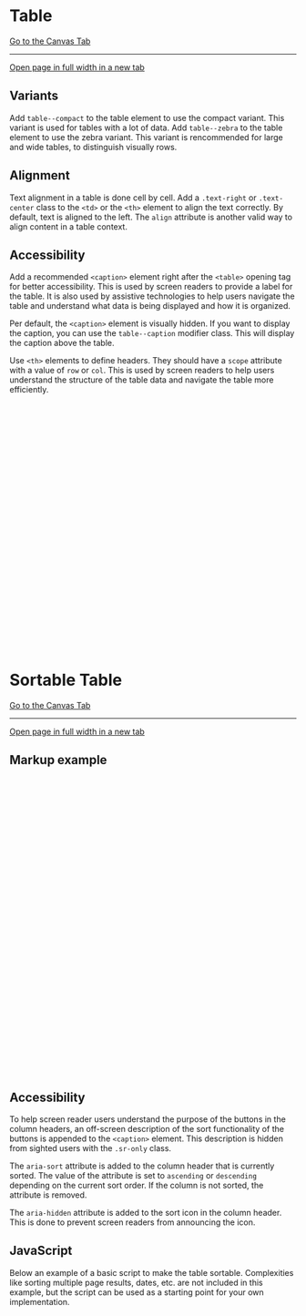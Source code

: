 
<Meta of={TableStories} />

# Table

<a href="?path=/story/components-table--example">
  Go to the Canvas Tab
</a>

***

<a href="?id=components-table--example" target="_blank">
  Open page in full width in a new tab
</a>

<Canvas of={TableStories.Example} story={{inline:true}} />

<Controls of={TableStories.Example} />

## Variants

Add `table--compact` to the table element to use the compact variant. This variant is used for tables with a lot of data.
Add `table--zebra` to the table element to use the zebra variant. This variant is rencommended for large and wide tables, to distinguish visually rows.

## Alignment

Text alignment in a table is done cell by cell. Add a `.text-right` or `.text-center` class to the `<td>` or the `<th>` element to align the text correctly. By default, text is aligned to the left. The `align` attribute is another valid way to align content in a table context.

## Accessibility

Add a recommended `<caption>` element right after the `<table>` opening tag for better accessibility. This is used by screen readers to provide a label for the table. It is also used by assistive technologies to help users navigate the table and understand what data is being displayed and how it is organized.

Per default, the `<caption>` element is visually hidden. If you want to display the caption, you can use the `table--caption` modifier class. This will display the caption above the table.

Use `<th>` elements to define headers. They should have a `scope` attribute with a value of `row` or `col`. This is used by screen readers to help users understand the structure of the table data and navigate the table more efficiently.

```html
<table class="table table--default table--caption">
  <caption>
    Short description of the table content for better accessibility
  </caption>
  <thead>
    <tr>
      <th scope="col">Header col one</th>
      <th scope="col">Header col two</th>
    </tr>
  </thead>
  <tbody>
    <tr>
      <th scope="row">Header for row one</th>
      <td>Row one col two</td>
    </tr>
    <tr>
      <th scope="row">Header for row two</th>
      <td>Row two col two</td>
    </tr>
  </tbody>
  <tfoot>
    <tr>
      <th scope="row">Footer</th>
      <td>
        Footer col two
      </td>
    </tr>
  </tfoot>
</table>
```

# Sortable Table

<a href="?path=/story/components-table--example-sortable">
  Go to the Canvas Tab
</a>

***

<a href="?id=components-table--example-sortable" target="_blank">
  Open page in full width in a new tab
</a>

<Canvas of={TableStories.ExampleSortable} story={{inline:true}} />

<Controls of={TableStories.ExampleSortable} />

## Markup example

```html
<table
  id="table-sortable-1"
  class="table table--default table--sortable"
>
  <caption>
    Description of the table content here
    <span class="sr-only">, column headers with buttons are sortable.</span>
  </caption>
  <thead>
    <tr>
      <th scope="col" aria-sort="ascending">
        <button class="table__sorter">
          Header col one
          <span aria-hidden="true"></span>
        </button>
      </th>
      <th scope="col">
        <button class="table__sorter">
          Header col two
          <span aria-hidden="true"></span>
        </button>
      </th>
    </tr>
  </thead>
  <tbody>
    <tr>
      <td>Col 1 row 1</td>
      <td>Col 2 row 1</td>
    </tr>
    <tr>
      <td>Col 1 row 2</td>
      <td>Col 2 row 2</td>
    </tr>
  </tbody>
</table>
```

## Accessibility

To help screen reader users understand the purpose of the buttons in the column headers, an off-screen description of the sort functionality of the buttons is appended to the `<caption>` element. This description is hidden from sighted users with the `.sr-only` class.

The `aria-sort` attribute is added to the column header that is currently sorted. The value of the attribute is set to `ascending` or `descending` depending on the current sort order. If the column is not sorted, the attribute is removed.

The `aria-hidden` attribute is added to the sort icon in the column header. This is done to prevent screen readers from announcing the icon.

## JavaScript

Below an example of a basic script to make the table sortable. Complexities like sorting multiple page results, dates, etc. are not included in this example, but the script can be used as a starting point for your own implementation.

```javascript
module.exports = class TableSortable {
  constructor(id) {
    this.tableNode = document.getElementById(id)
    this.columnHeaders = Array.from(this.tableNode.querySelectorAll('thead th'))

    this.columnHeaders.forEach((ch, i) => {
      const buttonNode = ch.querySelector('button')
      if (buttonNode) {
        buttonNode.setAttribute('data-column-index', i)
        buttonNode.addEventListener('click', this.handleClick.bind(this))
      }
    })
  }

  setColumnHeaderSort (columnIndex) {
    if (typeof columnIndex === 'string') {
      columnIndex = parseInt(columnIndex)
    }

    this.columnHeaders.forEach((ch, i) => {
      const buttonNode = ch.querySelector('button')
      if (i === columnIndex) {
        const value = ch.getAttribute('aria-sort')
        const sortDirection =
          value === 'descending' || !value ? 'ascending' : 'descending'
        ch.setAttribute('aria-sort', sortDirection)
        this.sortColumn(
          columnIndex,
          sortDirection,
          ch.classList.contains('num') ? 'number' : 'text'
        )
      } else {
        if (ch.hasAttribute('aria-sort') && buttonNode) {
          ch.removeAttribute('aria-sort')
        }
      }
    })
  }
  sortColumn (columnIndex, sortValue, type) {
    const tbodyNode = this.tableNode.querySelector('tbody')
    const rowNodes = Array.from(tbodyNode.children)

    rowNodes.sort((a, b) => {
      const aCell = a.querySelectorAll('th, td')[columnIndex]
      const bCell = b.querySelectorAll('th, td')[columnIndex]

      let aValue = ''
      let bValue = ''

      if (type === 'number') {
        aValue = parseFloat(aCell.textContent.toLowerCase().trim())
        bValue = parseFloat(bCell.textContent.toLowerCase().trim())
      } else if (type === 'date') {
        aValue = aCell.getAttribute('value').toLowerCase().trim()
        bValue = bCell.getAttribute('value').toLowerCase().trim()
      } else {
        aValue = aCell.textContent.toLowerCase().trim()
        bValue = bCell.textContent.toLowerCase().trim()
      }

      if (type === 'number') {
        if (sortValue === 'ascending') {
          return aValue - bValue
        } else {
          return bValue - aValue
        }
      } else {
        if (sortValue === 'ascending') {
          return aValue.localeCompare(bValue)
        } else {
          return bValue.localeCompare(aValue)
        }
      }
    })

    // Remove rows
    while (tbodyNode.firstChild) {
      tbodyNode.removeChild(tbodyNode.firstChild)
    }

    // Add sorted rows
    for (const rowNode of rowNodes) {
      tbodyNode.appendChild(rowNode)
    }
  }

  /* EVENT HANDLERS */

  handleClick (event) {
    const tgt = event.currentTarget
    this.setColumnHeaderSort(tgt.getAttribute('data-column-index'))
  }
}
```
